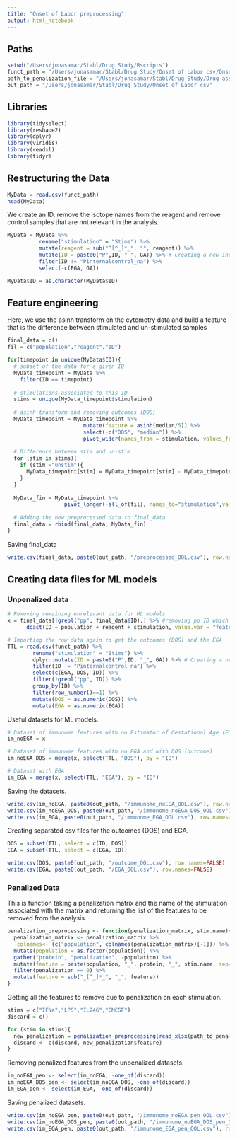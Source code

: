 ```yaml
---
title: "Onset of Labor preprocessing"
output: html_notebook
---
```


## Paths

```r
setwd("/Users/jonasamar/Stabl/Drug Study/Rscripts")
funct_path = "/Users/jonasamar/Stabl/Drug Study/Onset of Labor csv/Onset of Labor Study Reanalysis PTB drug assay matching gates.csv"
path_to_penalization_file = "/Users/jonasamar/Stabl/Drug Study/Drug assay csv/penalization matrix drug assay.xlsx"
out_path = "/Users/jonasamar/Stabl/Drug Study/Onset of Labor csv"
```

## Libraries

```r
library(tidyselect)
library(reshape2)
library(dplyr)
library(viridis)
library(readxl)
library(tidyr)
```

## Restructuring the Data

```r
MyData = read.csv(funct_path)
head(MyData)
```

We create an ID, remove the isotope names from the reagent and remove control samples that are not relevant in the analysis.

```r
MyData = MyData %>% 
          rename("stimulation" = "Stims") %>%
          mutate(reagent = sub("^[^_]*_", "", reagent)) %>%
          mutate(ID = paste0("P",ID, "_", GA)) %>% # Creating a new index ID
          filter(ID != "Pinternalcontrol_na") %>%
          select(-c(EGA, GA))

MyData$ID = as.character(MyData$ID)
```

## Feature engineering

Here, we use the asinh transform on the cytometry data and build a feature that is the difference between stimulated and un-stimulated samples 

```r
final_data = c()
fil = c("population","reagent","ID")

for(timepoint in unique(MyData$ID)){
  # subset of the data for a given ID
  MyData_timepoint = MyData %>% 
    filter(ID == timepoint)
  
  # stimulations associated to this ID
  stims = unique(MyData_timepoint$stimulation) 
  
  # asinh transform and removing outcomes (DOS)
  MyData_timepoint = MyData_timepoint %>% 
                        mutate(feature = asinh(median/5)) %>%
                        select(-c("DOS", "median")) %>%
                        pivot_wider(names_from = stimulation, values_from = feature)
  
  # Difference between stim and un-stim
  for (stim in stims){
    if (stim!="unstim"){
      MyData_timepoint[stim] = MyData_timepoint[stim] - MyData_timepoint["unstim"]
    }
  }
  
  MyData_fin = MyData_timepoint %>%
                  pivot_longer(-all_of(fil), names_to="stimulation",values_to="feature")
  
  # Adding the new preprocessed data to final_data
  final_data = rbind(final_data, MyData_fin)
}
```

Saving final_data

```r
write.csv(final_data, paste0(out_path, "/preprocessed_OOL.csv"), row.names=FALSE)
```

## Creating data files for ML models

### Unpenalized data

```r
# Removing remaining unrelevant data for ML models
x = final_data[!grepl("pp", final_data$ID),] %>% #removing pp ID which correspond to post partum data
      dcast(ID ~ population + reagent + stimulation, value.var = "feature")

# Importing the row data again to get the outcomes (DOS) and the EGA
TTL = read.csv(funct_path) %>% 
        rename("stimulation" = "Stims") %>% 
        dplyr::mutate(ID = paste0("P",ID, "_", GA)) %>% # Creating a new index ID
        filter(ID != "Pinternalcontrol_na") %>%
        select(c(EGA, DOS, ID)) %>%
        filter(!grepl("pp", ID)) %>% 
        group_by(ID) %>% 
        filter(row_number()==1) %>%
        mutate(DOS = as.numeric(DOS)) %>%
        mutate(EGA = as.numeric(EGA))
```

Useful datasets for ML models.

```r
# Dataset of immunome features with no Estimator of Gestational Age (EGA)
im_noEGA = x

# Dataset of immunome features with no EGA and with DOS (outcome)
im_noEGA_DOS = merge(x, select(TTL, "DOS"), by = "ID")

# Dataset with EGA
im_EGA = merge(x, select(TTL, "EGA"), by = "ID")
```

Saving the datasets.

```r
write.csv(im_noEGA, paste0(out_path, "/immunome_noEGA_OOL.csv"), row.names=FALSE)
write.csv(im_noEGA_DOS, paste0(out_path, "/immunome_noEGA_DOS_OOL.csv"), row.names=FALSE)
write.csv(im_EGA, paste0(out_path, "/immunome_EGA_OOL.csv"), row.names=FALSE)
```

Creating separated csv files for the outcomes (DOS) and EGA.

```r
DOS = subset(TTL, select = c(ID, DOS))
EGA = subset(TTL, select = c(EGA, ID))

write.csv(DOS, paste0(out_path, "/outcome_OOL.csv"), row.names=FALSE)
write.csv(EGA, paste0(out_path, "/EGA_OOL.csv"), row.names=FALSE)
```

### Penalized Data

This is function taking a penalization matrix and the name of the stimulation associated with the matrix and returning the list of the features to be removed from the analysis.

```r
penalization_preprocessing <- function(penalization_matrix, stim.name){
  penalization_matrix <- penalization_matrix %>%
  `colnames<-`(c("population", colnames(penalization_matrix)[-1])) %>%
  mutate(population = as.factor(population)) %>%
  gather("protein", "penalization", -population) %>% 
  mutate(feature = paste(population, "_", protein, "_", stim.name, sep="")) %>% 
  filter(penalization == 0) %>%
  mutate(feature = sub("_[^_]*_", "_", feature))
}
```

Getting all the features to remove due to penalization on each stimulation.

```r
stims = c("IFNa","LPS","IL246","GMCSF")
discard = c()

for (stim in stims){
  new_penalization = penalization_preprocessing(read_xlsx(path_to_penalization_file, sheet = stim)[1:12], stim)
  discard <- c(discard, new_penalization$feature)
}
```

Removing penalized features from the unpenalized datasets.

```r
im_noEGA_pen <- select(im_noEGA, -one_of(discard))
im_noEGA_DOS_pen <- select(im_noEGA_DOS, -one_of(discard))
im_EGA_pen <- select(im_EGA, -one_of(discard))
```

Saving penalized datasets.

```r
write.csv(im_noEGA_pen, paste0(out_path, "/immunome_noEGA_pen_OOL.csv"), row.names=FALSE)
write.csv(im_noEGA_DOS_pen, paste0(out_path, "/immunome_noEGA_DOS_pen_OOL.csv"), row.names=FALSE)
write.csv(im_EGA_pen, paste0(out_path, "/immunome_EGA_pen_OOL.csv"), row.names=FALSE)
```
